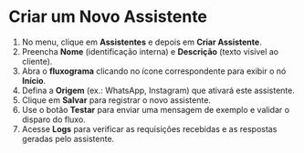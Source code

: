 # Criar um Novo Assistente

1. No menu, clique em **Assistentes** e depois em **Criar Assistente**.
2. Preencha **Nome** (identificação interna) e **Descrição** (texto visível ao cliente).
3. Abra o **fluxograma** clicando no ícone correspondente para exibir o nó **Início**.
4. Defina a **Origem** (ex.: WhatsApp, Instagram) que ativará este assistente.
5. Clique em **Salvar** para registrar o novo assistente.
6. Use o botão **Testar** para enviar uma mensagem de exemplo e validar o disparo do fluxo.
7. Acesse **Logs** para verificar as requisições recebidas e as respostas geradas pelo assistente. 